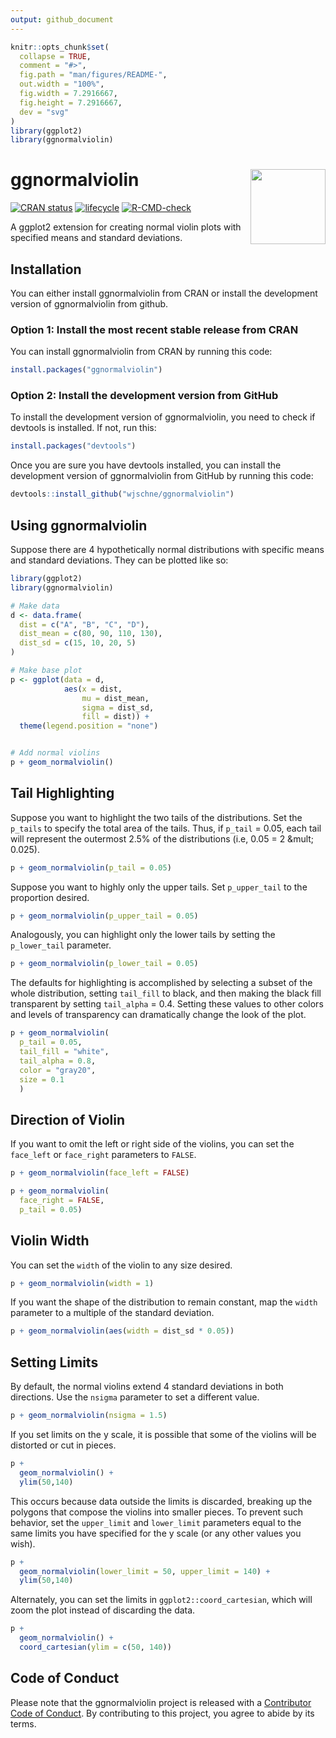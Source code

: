 ```yaml
---
output: github_document
---
```

<!-- README.md is generated from README.Rmd. Please edit that file -->

```r
knitr::opts_chunk$set(
  collapse = TRUE,
  comment = "#>",
  fig.path = "man/figures/README-",
  out.width = "100%",
  fig.width = 7.2916667,
  fig.height = 7.2916667,
  dev = "svg"
)
library(ggplot2)
library(ggnormalviolin)
```

# ggnormalviolin <a href="https://wjschne.github.io/ggnormalviolin/"><img src="logo.svg" align="right" height="120" width="120" /></a>



<!-- badges: start -->
[![CRAN status](https://www.r-pkg.org/badges/version/ggnormalviolin)](https://cran.r-project.org/package=ggnormalviolin) [![lifecycle](https://img.shields.io/badge/lifecycle-stable-green.svg)](https://www.tidyverse.org/lifecycle/#maturing) 
  [![R-CMD-check](https://github.com/wjschne/ggnormviolin/workflows/R-CMD-check/badge.svg)](https://github.com/wjschne/ggnormviolin/actions)
  <!-- badges: end -->


A ggplot2 extension for creating normal violin plots with specified means and standard deviations.

## Installation

You can either install ggnormalviolin from CRAN or install the development version of ggnormalviolin from github.

### Option 1: Install the most recent stable release from CRAN

You can install ggnormalviolin from CRAN by running this code:

```r
install.packages("ggnormalviolin")
```

### Option 2: Install the development version from GitHub

To install the development version of ggnormalviolin, you need to check if devtools is installed. If not, run this:

```r
install.packages("devtools")
```

Once you are sure you have devtools installed, you can install the development version of ggnormalviolin from GitHub by running this code:

```r
devtools::install_github("wjschne/ggnormalviolin")
```

## Using ggnormalviolin

Suppose there are 4 hypothetically normal distributions with specific means and standard deviations. They can be plotted like so:

```r
library(ggplot2)
library(ggnormalviolin)

# Make data
d <- data.frame(
  dist = c("A", "B", "C", "D"),
  dist_mean = c(80, 90, 110, 130),
  dist_sd = c(15, 10, 20, 5)
)

# Make base plot
p <- ggplot(data = d, 
            aes(x = dist,
                mu = dist_mean,
                sigma = dist_sd,
                fill = dist)) +
  theme(legend.position = "none")


# Add normal violins
p + geom_normalviolin()
```

## Tail Highlighting

Suppose you want to highlight the two tails of the distributions. Set the `p_tails` to specify the total area of the tails. Thus, if `p_tail` = 0.05, each tail will represent the outermost 2.5% of the distributions (i.e, 0.05 = 2 &mult; 0.025).

```r
p + geom_normalviolin(p_tail = 0.05)
```

Suppose you want to highly only the upper tails. Set `p_upper_tail` to the proportion desired.

```r
p + geom_normalviolin(p_upper_tail = 0.05)
```

Analogously, you can highlight only the lower tails by setting the `p_lower_tail` parameter.

```r
p + geom_normalviolin(p_lower_tail = 0.05)
```

The defaults for highlighting is accomplished by selecting a subset of the whole distribution, setting `tail_fill` to black, and then making the black fill transparent by setting `tail_alpha` = 0.4. Setting these values to other colors and levels of transparency can dramatically change the look of the plot.

```r
p + geom_normalviolin(
  p_tail = 0.05, 
  tail_fill = "white", 
  tail_alpha = 0.8,
  color = "gray20",
  size = 0.1
  )
```

## Direction of Violin

If you want to omit the left or right side of the violins, you can set the `face_left` or `face_right` parameters to `FALSE`.

```r
p + geom_normalviolin(face_left = FALSE)

p + geom_normalviolin(
  face_right = FALSE, 
  p_tail = 0.05)

```

## Violin Width

You can set the `width` of the violin to any size desired.

```r
p + geom_normalviolin(width = 1)
```

If you want the shape of the distribution to remain constant, map the `width` parameter to a multiple of the standard deviation.

```r
p + geom_normalviolin(aes(width = dist_sd * 0.05))

```

## Setting Limits

By default, the normal violins extend 4 standard deviations in both directions. Use the `nsigma` parameter to set a different value.

```r
p + geom_normalviolin(nsigma = 1.5)
```

If you set limits on the y scale, it is possible that some of the violins will be distorted or cut in pieces.

```r
p + 
  geom_normalviolin() +
  ylim(50,140)
```

This occurs because data outside the limits is discarded, breaking up the polygons that compose the violins into smaller pieces. To prevent such behavior, set the `upper_limit` and `lower_limit` parameters equal to the same limits you have specified for the y scale (or any other values you wish).

```r
p + 
  geom_normalviolin(lower_limit = 50, upper_limit = 140) +
  ylim(50,140)
```

Alternately, you can set the limits in `ggplot2::coord_cartesian`, which will zoom the plot instead of discarding the data.

```r
p + 
  geom_normalviolin() +
  coord_cartesian(ylim = c(50, 140)) 
```

## Code of Conduct

Please note that the ggnormalviolin project is released with a [Contributor Code of Conduct](https://github.com/wjschne/ggnormalviolin/blob/master/CODE_OF_CONDUCT.md). By contributing to this project, you agree to abide by its terms.
